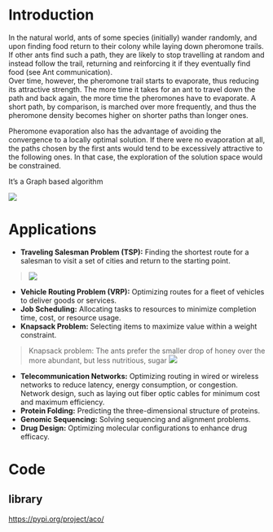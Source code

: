 # Introduction
<p>
In the natural world, ants of some species (initially) wander randomly, and upon finding food return to their colony while laying down pheromone trails. If other ants find such a path, they are likely to stop travelling at random and instead follow the trail, returning and reinforcing it if they eventually find food (see Ant communication). <br>
Over time, however, the pheromone trail starts to evaporate, thus reducing its attractive strength. The more time it takes for an ant to travel down the path and back again, the more time the pheromones have to evaporate. A short path, by comparison, is marched over more frequently, and thus the pheromone density becomes higher on shorter paths than longer ones. <br>
  
Pheromone evaporation also has the advantage of avoiding the convergence to a locally optimal solution. If there were no evaporation at all, the paths chosen by the first ants would tend to be excessively attractive to the following ones. In that case, the exploration of the solution space would be constrained.
</p>

It’s a Graph based algorithm

<img src="https://forum.1hive.org/uploads/default/original/2X/7/7448c9ae3fce8c5fcb21f2f404ebde21805adb95.jpeg">

# Applications

* <b>Traveling Salesman Problem (TSP):</b> Finding the shortest route for a salesman to visit a set of cities and return to the starting point.
> <img src="https://raw.githubusercontent.com/mgrechanik/ant-colony-optimization/main/docs/dots.jpg">

* <b>Vehicle Routing Problem (VRP):</b> Optimizing routes for a fleet of vehicles to deliver goods or services.
* <b>Job Scheduling:</b> Allocating tasks to resources to minimize completion time, cost, or resource usage.
* <b>Knapsack Problem:</b> Selecting items to maximize value within a weight constraint.

> Knapsack problem: The ants prefer the smaller drop of honey over the more abundant, but less nutritious, sugar
> <img src="https://upload.wikimedia.org/wikipedia/commons/thumb/e/ec/Knapsack_ants.svg/330px-Knapsack_ants.svg.png">

* <b>Telecommunication Networks:</b> Optimizing routing in wired or wireless networks to reduce latency, energy consumption, or congestion. Network design, such as laying out fiber optic cables for minimum cost and maximum efficiency.
* <b>Protein Folding:</b> Predicting the three-dimensional structure of proteins.
* <b>Genomic Sequencing:</b> Solving sequencing and alignment problems.
* <b>Drug Design:</b> Optimizing molecular configurations to enhance drug efficacy.

# Code
## library
https://pypi.org/project/aco/
